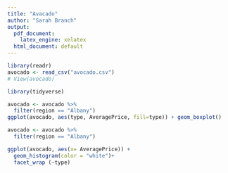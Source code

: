 ```yaml
---
title: "Avacado"
author: "Sarah Branch"
output:
  pdf_document:
    latex_engine: xelatex
  html_document: default
---
```

```r
library(readr)
avocado <- read_csv("avocado.csv")
# View(avocado)
```

```r
library(tidyverse)

avocado <- avocado %>% 
  filter(region == "Albany")
ggplot(avocado, aes(type, AveragePrice, fill=type)) + geom_boxplot()
``` 

```r
avocado <- avocado %>% 
  filter(region == "Albany")

ggplot(avocado, aes(x= AveragePrice)) + 
  geom_histogram(color = "white")+
  facet_wrap (~type)
```

